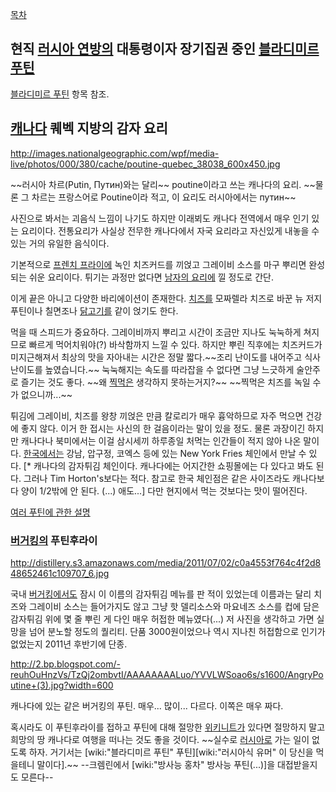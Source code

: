 [[목차]]

== 현직 [[러시아 연방]]의 대통령이자 장기집권 중인 [[블라디미르 푸틴]] ==
[[블라디미르 푸틴]] 항목 참조.

== [[캐나다]] 퀘벡 지방의 감자 요리 ==
http://images.nationalgeographic.com/wpf/media-live/photos/000/380/cache/poutine-quebec_38038_600x450.jpg

~~러시아 차르(Putin, Путин)와는 달리~~ poutine이라고 쓰는 캐나다의 요리. ~~물론 그 차르는 프랑스어로 Poutine이라 적고, 이 요리도 러시아에서는 путин~~

사진으로 봐서는 괴음식 느낌이 나기도 하지만 이래뵈도 캐나다 전역에서 매우 인기 있는 요리이다. 전통요리가 사실상 전무한 캐나다에서 자국 요리라고 자신있게 내놓을 수 있는 거의 유일한 음식이다.

기본적으로 [[프렌치 프라이]]에 녹인 치즈커드를 끼얹고 그레이비 소스를 마구 뿌리면 완성되는 쉬운 요리이다. 튀기는 과정만 없다면 [[남자의 요리]]에 낄 정도로 간단.

이게 끝은 아니고 다양한 바리에이션이 존재한다. [[치즈]]를 모짜렐라 치즈로 바꾼 뉴 저지 푸틴이나 칠면조나 [[닭]]고기를 같이 얹기도 한다.

먹을 때 스피드가 중요하다. 그레이비까지 뿌리고 시간이 조금만 지나도 눅눅하게 쳐지므로 빠르게 먹어치워야(?) 바삭함까지 느낄 수 있다. 하지만 뿌린 직후에는 치즈커드가 미지근해져서 최상의 맛을 자아내는 시간은 정말 짧다.~~조리 난이도를 내어주고 식사난이도를 높였습니다.~~ 눅눅해지는 속도를 따라잡을 수 없다면 그냥 느긋하게 술안주로 즐기는 것도 좋다. ~~왜 [[찍먹]]은 생각하지 못하는거지?~~ ~~찍먹은 치즈를 녹일 수가 없으니까...~~

튀김에 그레이비, 치즈를 왕창 끼얹은 만큼 칼로리가 매우 흉악하므로 자주 먹으면 건강에 좋지 않다. 이거 한 접시는 사신의 한 걸음이라는 말이 있을 정도. 물론 과장이긴 하지만 캐나다나 북미에서는 이걸 삼시세끼 하루종일 처먹는 인간들이 적지 않아 나온 말이다. [[한국]]에서는 강남, 압구정, 코엑스 등에 있는 New York Fries 체인에서 만날 수 있다. [* 캐나다의 감자튀김 체인이다. 캐나다에는 어지간한 쇼핑몰에는 다 있다고 봐도 된다. 그러나 Tim Horton's보다는 적다. 참고로 한국 체인점은 같은 사이즈라도 캐나다보다 양이 1/2밖에 안 된다. (...) 애도...] 다만 현지에서 먹는 것보다는 맛이 떨어진다.

[http://sweetooth.tistory.com/27 여러 푸틴에 관한 설명]
=== [[버거킹]]의 푸틴후라이 ===
http://distillery.s3.amazonaws.com/media/2011/07/02/c0a4553f764c4f2d848652461c109707_6.jpg

국내 [[버거킹]]에서도 잠시 이 이름의 감자튀김 메뉴를 판 적이 있었는데 이름과는 달리 치즈와 그레이비 소스는 들어가지도 않고 그냥 핫 델리소스와 마요네즈 소스를 컵에 담은 감자튀김 위에 몇 줄 뿌린 게 다인 매우 허접한 메뉴였다(...) 저 사진을 생각하고 가면 실망을 넘어 분노할 정도의 퀄리티. 단품 3000원이었으나 역시 지나친 허접함으로 인기가 없었는지 2011년 후반기에 단종.

http://2.bp.blogspot.com/-reuhOuHnzVs/TzQj2ombvtI/AAAAAAAALuo/YVVLWSoao6s/s1600/AngryPoutine+(3).jpg?width=600

캐나다에 있는 같은 버거킹의 푸틴. 매우... 많이... 다르다. 이쪽은 매우 짜다.

혹시라도 이 푸틴후라이를 접하고 푸틴에 대해 절망한 [[위키니트]]가 있다면 절망하지 말고 희망의 땅 캐나다로 여행을 떠나는 것도 좋을 것이다. ~~실수로 [[러시아]]로 가는 일이 없도록 하자. 거기서는 [wiki:"블라디미르 푸틴" 푸틴][wiki:"러시아식 유머" 이 당신을 먹을테니 말이다].~~ --크렘린에서 [wiki:"방사능 홍차" 방사능 푸틴(...)]을 대접받을지도 모른다--
